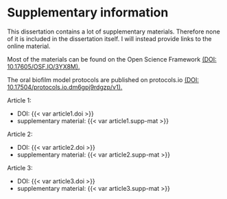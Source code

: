 # Supplementary information {-}

This dissertation contains a lot of supplementary materials. Therefore
none of it is included in the dissertation itself. I will instead provide
links to the online material.

Most of the materials can be found on the Open Science Framework [(DOI: 10.17605/OSF.IO/3YX8M).](https://doi.org/10.17605/OSF.IO/3YX8M)

The oral biofilm model protocols are published on protocols.io [(DOI: 10.17504/protocols.io.dm6gpj9rdgzp/v1).](https://dx.doi.org/10.17504/protocols.io.dm6gpj9rdgzp/v1)

Article 1: 

- DOI: {{< var article1.doi >}}
- supplementary material: {{< var article1.supp-mat >}}

Article 2:

- DOI: {{< var article2.doi >}}
- supplementary material: {{< var article2.supp-mat >}}

Article 3: 

- DOI: {{< var article3.doi >}}
- supplementary material: {{< var article3.supp-mat >}}